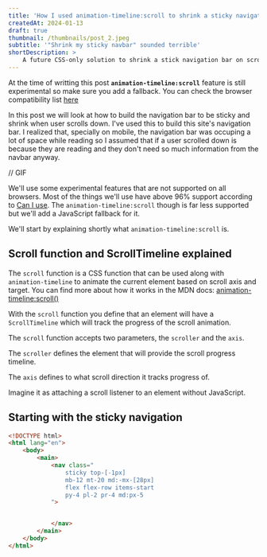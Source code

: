 ```yaml
---
title: 'How I used animation-timeline:scroll to shrink a sticky navigation bar'
createdAt: 2024-01-13
draft: true
thumbnail: /thumbnails/post_2.jpeg
subtitle: '"Shrink my sticky navbar" sounded terrible'
shortDescription: >
    A future CSS-only solution to shrink a stick navigation bar on scroll. JavaScript polyfill at the end of the post.
---
```



<Callout
title="Warning! Experimental feature" type="warning">At the time of writting this post **`animation-timeline:scroll`** feature is still experimental so make sure you add a fallback. You can check the browser compatibility list [here](https://caniuse.com/mdn-css_properties_animation-timeline_scroll)</Callout>


In this post we will look at how to build the navigation bar to be sticky and shrink when user scrolls down. I've used this to build this site's navigation bar. I realized that, specially  on mobile, the navigation bar was occuping a lot of space while reading so I assumed that if a user scrolled down is because they are reading and they don't need so much information from the navbar anyway.

// GIF

We'll use some experimental features that are not supported on all browsers. Most of the things we'll use have above 96% support according to [Can I use](https://caniuse.com/). The `animation-timeline:scroll` though is far less supported but we'll add a JavaScript fallback for it.

We'll start by explaining shortly what `animation-timeline:scroll` is.

## Scroll function and ScrollTimeline explained

The `scroll` function is a CSS function that can be used along with `animation-timeline` to animate the current element based on scroll axis and target. You can find more about how it works in the MDN docs: [animation-timeline:scroll()](https://developer.mozilla.org/en-US/docs/Web/CSS/animation-timeline/scroll#browser_compatibility)

With the `scroll` function you define that an element will have a `ScrollTimeline` which will track the progress of the scroll animation.

The `scroll` function accepts two parameters, the `scroller` and the `axis`.

The `scroller` defines the element that will provide the scroll progress timeline.

The `axis` defines to what scroll direction it tracks progress of.

Imagine it as attaching a scroll listener to an element without JavaScript.

## Starting with the sticky navigation

```html
<!DOCTYPE html>
<html lang="en">
    <body>
        <main>
            <nav class="
                sticky top-[-1px]
                mb-12 mt-20 md:-mx-[28px]
                flex flex-row items-start
                py-4 pl-2 pr-4 md:px-5
            ">


            </nav>
        </main>
    </body>
</html>
```
<CodeSandbox files={files} />